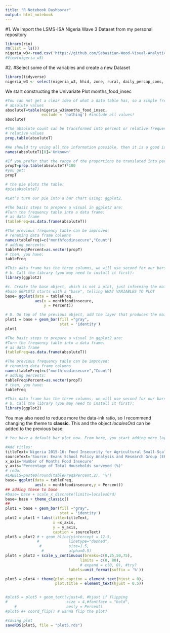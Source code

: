 ```yaml
---
title: "R Notebook Dashborar"
output: html_notebook
---
```


#1. We import the LSMS-ISA Nigeria Wave 3 Dataset from my personal repository
```r
library(rio)
rm(list = ls())
nigeria_w3<-read.csv('https://github.com/Sebastian-Wood-Visual-Analytics/deliverable1/raw/main/NGA_W3_EPAR.csv')
#View(nigeria_w3)
```

#2. #Select some of the variables and create a new Dataset
```r

library(tidyverse)
nigeria_w3 <- select(nigeria_w3, hhid, zone, rural, daily_percap_cons, months_food_insec)
```

We start constructing the Univariate Plot months_food_insec
```r
#You can not get a clear idea of what a data table has, so a simple frequency table is the first tool to see what these nominal data are telling us:
# absolute values
absoluteT=table(nigeria_w3$months_food_insec,
                exclude = 'nothing') #include all values!
absoluteT

#The absolute count can be transformed into percent or relative frequencies:
# relative values
prop.table(absoluteT)

#We should try using all the information possible, then it is a good idea to label the missing values:
names(absoluteT)[8]='Unknown'

#If you prefer that the range of the proportions be translated into percents you can do:
propT=prop.table(absoluteT)*100
#you get:
propT

# the pie plots the table:
#pie(absoluteT)

#Let’s turn our pie into a bar chart using: ggplot2.
```

```r
#The basic steps to prepare a visual in ggplot2 are: 
#Turn the frequency table into a data frame:
# as data frame
(tableFreq=as.data.frame(absoluteT))

#The previous frequency table can be improved:
# renaming data frame columns
names(tableFreq)=c("monthfoodinsecure","Count")
# adding percents:
tableFreq$Percent=as.vector(propT)
# then, you have:
tableFreq

#This data frame has the three columns, we will use second for our bars.
# b. Call the library (you may need to install it first):
library(ggplot2)

#c. Create the base object, which is not a plot, just informing the main variables:
#base GGPLOT2 starts with a "base", telling WHAT VARIABLES TO PLOT
base= ggplot(data = tableFreq, 
             aes(x = monthfoodinsecure,
                 y = Percent)) 

# D. On top of the previous object, add the layer that produces the main plots (the next layers will add or customize elements in the plot):
plot1 = base + geom_bar(fill ="gray",
                        stat = 'identity') 
plot1
```

```r
#The basic steps to prepare a visual in ggplot2 are: 
#Turn the frequency table into a data frame:
# as data frame
(tableFreq=as.data.frame(absoluteT))

#The previous frequency table can be improved:
# renaming data frame columns
names(tableFreq)=c("monthfoodinsecure","Count")
# adding percents:
tableFreq$Percent=as.vector(propT)
# then, you have:
tableFreq

#This data frame has the three columns, we will use second for our bars.
# b. Call the library (you may need to install it first):
library(ggplot2)
```


You may also need to reduce more the data-ink ratio, so I recommend changing the theme to **classic**. This and the object _localesOrd_ can be added to the previous base:
```r
# You have a default bar plot now. From here, you start adding more layers that will change the default.

#Add titles:
titleText='Nigeria 2015-16: Food Insecurity for Agricultural Small-Scale Producers'
sourceText='Source: Evans School Policy Analysis and Research Group (EPAR).'
x_axis='Number of Months Food Insecure'
y_axis='Percentage of Total Households surveyed (%)'
# redo:
#LABELS=paste0(round(tableFreq$Percent,2), '%')
base= ggplot(data = tableFreq, 
             aes(x = monthfoodinsecure,y = Percent)) 
## adding these to base
#base= base + scale_x_discrete(limits=localesOrd) 
base= base + theme_classic()
##
plot1 = base + geom_bar(fill ="gray",
                        stat = 'identity') 
plot2 = plot1 + labs(title=titleText,
                     x =x_axis, 
                     y = y_axis,
                     caption = sourceText)
plot3 = plot2 # + geom_hline(yintercept = 12.5, 
              #             linetype="dashed", 
               #            size=1.5, 
                #           alpha=0.5)
plot4 = plot3 + scale_y_continuous(breaks=c(0,25,50,75),
                                 limits = c(0, 80),
                                 # expand = c(0, 0), #try?
                            labels=unit_format(suffix = '%')) 

plot5 = plot4 + theme(plot.caption = element_text(hjust = 0),
                      plot.title = element_text(hjust = 0.5))


#plot6 = plot5 + geom_text(vjust=0, #hjust if flipping
#                          size = 4,#fontface = "bold",
    #                      aes(y = Percent)
#plot6 #+ coord_flip() # wanna flip the plot?
```


```r
#saving plot
saveRDS(plot5, file = "plot5.rds")
```
